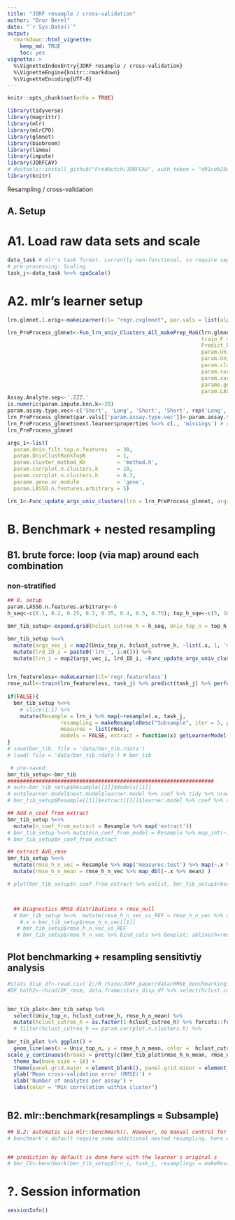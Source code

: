 ```yaml
---
title: "JDRF resample / cross-validation"
author: "Dror Berel"
date: "`r Sys.Date()`"
output: 
  rmarkdown::html_vignette:
    keep_md: TRUE
    toc: yes
vignette: >
  %\VignetteIndexEntry{JDRF resample / cross-validation}
  %\VignetteEngine{knitr::rmarkdown}
  %\VignetteEncoding{UTF-8}
---
```


```r
knitr::opts_chunk$set(echo = TRUE)

library(tidyverse)
library(magrittr)
library(mlr)
library(mlrCPO)
library(glmnet)
library(biobroom)
library(limma)
library(impute)
library(JDRFCAV)
# devtools::install_github("FredHutch/JDRFCAV", auth_token = "d91ceb23e7163ee5a7bd5cf748cf0de2e14cac83")
library(knitr)
```



Resampling / cross-validation



## A. Setup
# A1. Load raw data sets and scale
```r
data_task # mlr's task format. currently non-functional, so require sep
# pre-processing: Scaling 
task_j<-data_task %>>% cpoScale()

```


# A2. mlr's learner setup
```r
lrn.glmnet.1.orig<-makeLearner(cl= "regr.cvglmnet", par.vals = list(alpha=1, s='lambda.min') ) # s will be override, so value does not matter. if not specified, mlr will assign s=0.01

lrn_PreProcess_glmnet<-Fun_lrn_univ_Clusters_All_makePrep_MaG(lrn.glmnet.1.orig,
                                                              train_F = F_PreProc_3_UnivClust_Train_MaG,
                                                              Predict_F = F_PreProc13_BOTH_Predict_MaG,
                                                              param.Univ.filt.top.n.features = NA, 
                                                              param.UnivClustRankTopN        = NA, 
                                                              param.cluster_method_KH        = NA, 
                                                              param.corrplot.n.clusters.k    = NA, 
                                                              param.corrplot.n.clusters.h    = NA, 
                                                              parame.gene.or.module          = NA,
                                                              param.LASSO.n.features.arbitrary=NA)
Assay.Analyte.sep<-'.ZZZ.'
is.numeric(param.impute.knn.k<-20) 
param.assay.type.vec<-c('Short', 'Long', 'Short', 'Short', rep('Long', 11))
lrn_PreProcess_glmnet$par.vals[['param.assay.type.vec']]<-param.assay.type.vec
lrn_PreProcess_glmnet$next.learner$properties %<>% c(., 'missings') # ok to add only because 
lrn_PreProcess_glmnet

args_1<-list(
  param.Univ.filt.top.n.features   = 30, 
  param.UnivClustRankTopN          = 1, 
  param.cluster_method_KH          = 'method.h', 
  param.corrplot.n.clusters.k      = 10,  
  param.corrplot.n.clusters.h      = 0.3, 
  parame.gene.or.module            = 'gene', 
  param.LASSO.n.features.arbitrary = 5)

lrn_1<-Func_update_args_univ_clusters(lrn = lrn_PreProcess_glmnet, args_vec = args_1, lrn.id = 'lrn1')    

```






# B. Benchmark + nested resampling

## B1. brute force: loop (via map) around each combination

### non-stratified
```r
## 0. setup
param.LASSO.n.features.arbitrary<-6
h_seq<-c(0.1, 0.2, 0.25, 0.3, 0.35, 0.4, 0.5, 0.75); top_h_sqe<-c(5, 10, 20, 30, 40, 50)

bmr_tib_setup<-expand.grid(hclust_cutree_h = h_seq, Univ_top_n = top_h_sqe) %>% as.matrix %>% as_tibble

bmr_tib_setup %<>% 
  mutate(args_vec_i = map2(Univ_top_n, hclust_cutree_h, ~list(.x, 1, 'method.h', 0,  .y, 'gene', param.LASSO.n.features.arbitrary)) ) %>% 
  mutate(lrd_ID_i = paste0('lrn_', 1:n())) %>% 
  mutate(lrn_i = map2(args_vec_i, lrd_ID_i, ~Func_update_args_univ_clusters(lrn = lrn_PreProcess_glmnet, args_vec = .x, lrn.id = .y)))


lrn_featureless<-makeLearner(cl='regr.featureless')
rmse_null<-train(lrn_featureless, task_j) %>% predict(task_j) %>% performance(rmse)
   
if(FALSE){
  bmr_tib_setup %<>% 
    # slice(1:1) %>% 
    mutate(Resample = lrn_i %>% map(~resample(.x, task_j, 
                 resampling = makeResampleDesc("Subsample", iter = 5, predict = 'both', split = 0.8),
                 measures = list(rmse), 
                 models = FALSE, extract = function(x) getLearnerModel(x) %>% getLearnerModel %>% coef %>%    tidy %>% nrow )))
}
# save(bmr_tib, file = 'data/bmr_tib.rdata')
# load( file = 'data/bmr_tib.rdata') # bmr_tib

 # pre-saved:
bmr_tib_setup<-bmr_tib
##################################################################
# out<-bmr_tib_setup$Resample[[1]]$models[[1]]
# out$learner.model$next.model$learner.model %>% coef %>% tidy %>% nrow
# bmr_tib_setup$Resample[[1]]$extract[[1]]$learner.model %>% coef %>% tidy %>% nrow

## Add n_coef from extract
bmr_tib_setup %<>% 
  mutate(n_coef_from_extract = Resample %>% map('extract'))
# bmr_tib_setup %<>% mutate(n_coef_from_model = Resample %>% map_int(~.x$model$learner.model$next.model$learner.model %>% coef %>% tidy %>% nrow))
# bmr_tib_setup$n_coef_from_extract

## extract AVG_rmse
bmr_tib_setup %<>% 
  mutate(rmse_h_n_vec = Resample %>% map('measures.test') %>% map(~.x %>% pull(rmse)) ) %>% 
  mutate(rmse_h_n_mean = rmse_h_n_vec %>% map_dbl(~.x %>% mean) )

# plot(bmr_tib_setup$n_coef_from_extract %>% unlist, bmr_tib_setup$rmse_h_n_vec %>% unlist); abline(h = rmse_null, col='red')



  ## Diagnostics RMSE distributions > rmse_null
  # bmr_tib_setup %<>%  mutate(rmse_h_n_vec_vs_REF = rmse_h_n_vec %>% map(~(.x >rmse_null) %>% table) ) 
    #.x = bmr_tib_setup$rmse_h_n_vec[[1]]
   # bmr_tib_setup$rmse_h_n_vec_vs_REF
   # bmr_tib_setup$rmse_h_n_vec %>% bind_cols %>% boxplot; abline(h=rmse_null, col='red')
```







## Plot benchmarking + resampling sensitivtiy analysis 
```r

#stats_disp_df<-read.csv('Z:/R_rhino/JDRF_paper/data/RMSE_benchmarking.csv') # Sam's past results
#DF_both2<-rbind(DF_rmse, data.frame(stats_disp_df %>% select(hclust_cutree_h = corrplot.n.clusters, Univ_top_n = feature.n, rmse = RMSE_mean), s_opt = 'Sam'))


bmr_tib_plot<-bmr_tib_setup %>% 
  select(Univ_top_n, hclust_cutree_h, rmse_h_n_mean) %>% 
  mutate(hclust_cutree_h = as.factor(1-hclust_cutree_h) %>% forcats::fct_rev() )
  # filter(hclust_cutree_h == param.corrplot.n.clusters.h) %>% 
  
bmr_tib_plot %>% ggplot() + 
  geom_line(aes(x = Univ_top_n, y = rmse_h_n_mean, color =  hclust_cutree_h), size = 1.5) +   
scale_y_continuous(breaks = pretty(c(bmr_tib_plot$rmse_h_n_mean, rmse_null), n = 6)) +
  theme_bw(base_size = 18) + 
  theme(panel.grid.major = element_blank(), panel.grid.minor = element_blank()) +
  ylab('Mean cross-validation error (RMSE)') + 
  xlab('Number of analytes per assay') + 
  labs(color = "Min correlation within cluster") 
  
```




## B2. mlr::benchmark(resamplings = Subsample)
```r
## B.2: automatic via mlr::benchmark(). However, no manual control for s.
# benchmark's default require some additional nested resampling. here will force test to be the same 100% train


## prediction by default is done here with the learner's original s
# bmr_CV<-benchmark(bmr_tib_setup$lrn_i, task_j, resamplings = makeResampleDesc("Subsample", iter = 100, predict = 'both', split = 0.8), measures = list(rmse))
```



# ?. Session information
```r
sessionInfo()
```


